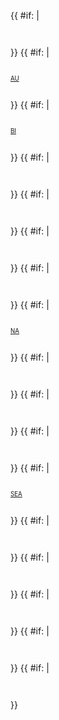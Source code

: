 <!--
-->{{ #if: {{{AUS<includeonly>|</includeonly>}}} | <div style="overflow:hidden; width:100%;"><div style="width:1.7em; float:left;">{{Flagicon|AUS}}</div>    <div style="margin-left:1.9em;">{{{AUS}}}</div></div> }}<!--
-->{{ #if: {{{AU<includeonly>|</includeonly>}}}  | <div style="overflow:hidden; width:100%;"><div style="width:1.9em; float:left;"><small><sup style="font-style:normal;">[[Australia|AU]]</sup></small></div>       <div style="margin-left:1.9em;">{{{AU}}}</div></div>  }}<!--
-->{{ #if: {{{BI<includeonly>|</includeonly>}}}  | <div style="overflow:hidden; width:100%;"><div style="width:1.9em; float:left;"><small><sup style="font-style:normal;">[[不列顛群島|BI]]</sup></small></div>   <div style="margin-left:1.9em;">{{{BI}}}</div></div>  }}<!--
-->{{ #if: {{{CA<includeonly>|</includeonly>}}}  | <div style="overflow:hidden; width:100%;"><div style="width:1.9em; float:left;">{{Flagicon|CAN}} </div>          <div style="margin-left:1.9em;">{{{CA}}}</div></div>  }}<!--
-->{{ #if: {{{EU<includeonly>|</includeonly>}}}  | <div style="overflow:hidden; width:100%;"><div style="width:1.9em; float:left;">{{Flagicon|EU}}</div>          <div style="margin-left:1.9em;">{{{EU}}}</div></div>  }}<!--
-->{{ #if: {{{IE<includeonly>|</includeonly>}}}  | <div style="overflow:hidden; width:100%;"><div style="width:1.9em; float:left;">{{Flagicon|IRL}}</div>     <div style="margin-left:1.9em;">{{{IE}}}</div></div>  }}<!--
-->{{ #if: {{{IN<includeonly>|</includeonly>}}}  | <div style="overflow:hidden; width:100%;"><div style="width:1.9em; float:left;">{{Flagicon|IND}}</div>       <div style="margin-left:1.9em;">{{{IN}}}</div></div>  }}<!--
-->{{ #if: {{{NA<includeonly>|</includeonly>}}}  | <div style="overflow:hidden; width:100%;"><div style="width:1.9em; float:left;"><small><sup style="font-style:normal;">[[北美洲|NA]]</sup></small></div>   <div style="margin-left:1.9em;">{{{NA}}}</div></div>  }}<!--
-->{{ #if: {{{NZ<includeonly>|</includeonly>}}}  | <div style="overflow:hidden; width:100%;"><div style="width:1.9em; float:left;">{{Flagicon|NZL}}</div>  <div style="margin-left:1.9em;">{{{NZ}}}</div></div>  }}<!--
-->{{ #if: {{{PH<includeonly>|</includeonly>}}}  | <div style="overflow:hidden; width:100%;"><div style="width:1.9em; float:left;">{{Flagicon|PHL}}</div>   <div style="margin-left:1.9em;">{{{PH}}}</div></div>  }}<!--
-->{{ #if: {{{SA<includeonly>|</includeonly>}}}  | <div style="overflow:hidden; width:100%;"><div style="width:1.9em; float:left;">{{Flagicon|SA}}</div>    <div style="margin-left:1.9em;">{{{SA}}}</div></div>  }}<!--
-->{{ #if: {{{SEA<includeonly>|</includeonly>}}} | <div style="overflow:hidden; width:100%;"><div style="width:1.9em; float:left;"><small><sup style="font-style:normal;">[[東南亞|SEA]]</sup></small></div>   <div style="margin-left:1.9em;">{{{SEA}}}</div></div> }}<!--
-->{{ #if: {{{SG<includeonly>|</includeonly>}}}  | <div style="overflow:hidden; width:100%;"><div style="width:1.9em; float:left;">{{Flagicon|SGP}}</div>     <div style="margin-left:1.9em;">{{{SG}}}</div></div>  }}<!--
-->{{ #if: {{{UK<includeonly>|</includeonly>}}}  | <div style="overflow:hidden; width:100%;"><div style="width:1.9em; float:left;">{{Flagicon|UK}}</div>  <div style="margin-left:1.9em;">{{{UK}}}</div></div>  }}<!--
-->{{ #if: {{{US<includeonly>|</includeonly>}}}  | <div style="overflow:hidden; width:100%;"><div style="width:1.9em; float:left;">{{Flagicon|US}}</div>   <div style="margin-left:1.9em;">{{{US}}}</div></div>  }}<!--
-->{{ #if: {{{ZA<includeonly>|</includeonly>}}}  | <div style="overflow:hidden; width:100%;"><div style="width:1.9em; float:left;">{{Flagicon|ZAF}}</div>    <div style="margin-left:1.9em;">{{{ZA}}}</div></div>  }}<!--
-->{{ #if: {{{2<includeonly>|</includeonly>}}}   | <div style="overflow:hidden; width:100%;"><div style="width:2.8em; float:left;"><small><sup style="font-style:normal;">{{{1}}}</sup></small></div>                <div style="margin-left:2.8em;">{{{2}}}</div></div>   }}<!--
--><noinclude>

{{Documentation}}
</noinclude>